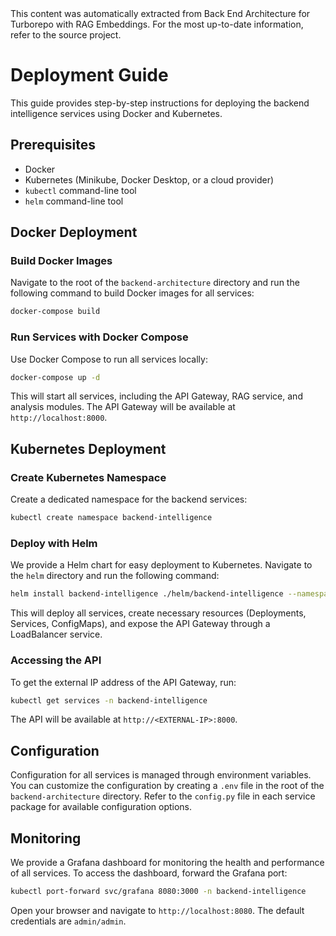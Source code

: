 <Info>
This content was automatically extracted from Back End Architecture for Turborepo with RAG Embeddings.
For the most up-to-date information, refer to the source project.
</Info>

# Deployment Guide

This guide provides step-by-step instructions for deploying the backend intelligence services using Docker and Kubernetes.

## Prerequisites

- Docker
- Kubernetes (Minikube, Docker Desktop, or a cloud provider)
- `kubectl` command-line tool
- `helm` command-line tool

## Docker Deployment

### Build Docker Images

Navigate to the root of the `backend-architecture` directory and run the following command to build Docker images for all services:

```bash
docker-compose build
```

### Run Services with Docker Compose

Use Docker Compose to run all services locally:

```bash
docker-compose up -d
```

This will start all services, including the API Gateway, RAG service, and analysis modules. The API Gateway will be available at `http://localhost:8000`.

## Kubernetes Deployment

### Create Kubernetes Namespace

Create a dedicated namespace for the backend services:

```bash
kubectl create namespace backend-intelligence
```

### Deploy with Helm

We provide a Helm chart for easy deployment to Kubernetes. Navigate to the `helm` directory and run the following command:

```bash
helm install backend-intelligence ./helm/backend-intelligence --namespace backend-intelligence
```

This will deploy all services, create necessary resources (Deployments, Services, ConfigMaps), and expose the API Gateway through a LoadBalancer service.

### Accessing the API

To get the external IP address of the API Gateway, run:

```bash
kubectl get services -n backend-intelligence
```

The API will be available at `http://<EXTERNAL-IP>:8000`.

## Configuration

Configuration for all services is managed through environment variables. You can customize the configuration by creating a `.env` file in the root of the `backend-architecture` directory. Refer to the `config.py` file in each service package for available configuration options.

## Monitoring

We provide a Grafana dashboard for monitoring the health and performance of all services. To access the dashboard, forward the Grafana port:

```bash
kubectl port-forward svc/grafana 8080:3000 -n backend-intelligence
```

Open your browser and navigate to `http://localhost:8080`. The default credentials are `admin/admin`.


